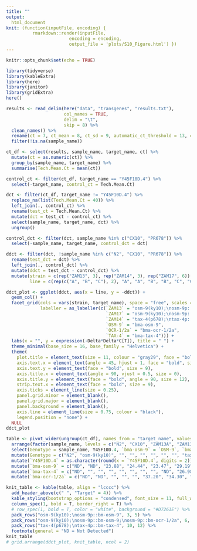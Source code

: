 ```yaml
---
title: ""
output: 
  html_document
knit: (function(inputFile, encoding) { 
          rmarkdown::render(inputFile,
                        encoding = encoding, 
                        output_file = 'plots/S10_Figure.html') })
---
```


```r
knitr::opts_chunk$set(echo = TRUE)

library(tidyverse)
library(kableExtra)
library(here)
library(janitor)
library(gridExtra)
here()

```

```r

results <- read_delim(here("data", "transgenes", "results.txt"),
                      col_names = TRUE, 
                      delim = "\t", 
                      skip = 8) %>%
  clean_names() %>%
  rename(ct = 7, ct_mean = 8, ct_sd = 9, automatic_ct_threshold = 13, ct_threshold = 14, ) %>%
  filter(!is.na(sample_name))

ct_df <- select(results, sample_name, target_name, ct) %>%
  mutate(ct = as.numeric(ct)) %>%
  group_by(sample_name, target_name) %>%
  summarise(Tech.Mean.Ct = mean(ct))

control_ct <- filter(ct_df, target_name == "Y45F10D.4") %>%
  select(-target_name, control_ct = Tech.Mean.Ct) 

dct <- filter(ct_df, target_name != "Y45F10D.4") %>%
  replace_na(list(Tech.Mean.Ct = 40)) %>%
  left_join(., control_ct) %>%
  rename(test_ct = Tech.Mean.Ct) %>%
  mutate(dct = test_ct - control_ct) %>%
  select(sample_name, target_name, dct) %>%
  ungroup() 

control_dct <- filter(dct, sample_name %in% c("CX10", "PR678")) %>%
  select(-sample_name, target_name, control_dct = dct)

ddct <- filter(dct, !sample_name %in% c("N2", "CX10", "PR678")) %>%
  rename(test_dct = dct) %>%
  left_join(., control_dct) %>%
  mutate(ddct = test_dct - control_dct) %>%
  mutate(strain = c(rep("ZAM13", 3), rep("ZAM14", 3), rep("ZAM17", 6)),
         line = c(rep(c("A", "B", "C"), 2), "A", "A", "B", "B", "C", "C"))

ddct_plot <- ggplot(ddct, aes(x = line, y = -ddct)) +
  geom_col() +
  facet_grid(cols = vars(strain, target_name), space = "free", scales = "free",
             labeller = as_labeller(c(`ZAM13` = "osm-9(ky10);\nosm-9p::bma-osm-9",
                                      `ZAM17` = "osm-9(ky10);\nosm-9p::bma-osm-9\nosm-9p::bma-ocr-1/2a",
                                      `ZAM14` = "tax-4(p678);\ntax-4p::bma-tax-4",
                                      `OSM-9` = "bma-osm-9",
                                      `OCR-1/2a` = "bma-ocr-1/2a",
                                      `TAX-4` = "bma-tax-4"))) +
  labs(x = "", y = expression(-Delta*Delta*C[T]), title = " ") +
  theme_minimal(base_size = 16, base_family = "Helvetica") +
  theme(
    plot.title = element_text(size = 11, colour = "gray29", face = "bold", hjust = 0.5),
    axis.text.x = element_text(angle = 45, hjust = 1, face = "bold", size = 10),
    axis.text.y = element_text(face = "bold", size = 9),
    axis.title.x = element_text(angle = 90, vjust = 0.5, size = 0),
    axis.title.y = element_text(face = "bold", angle = 90, size = 12),
    strip.text.x = element_text(face = "bold", size = 9),
    axis.ticks = element_line(size = 0.25),
    panel.grid.minor = element_blank(),
    panel.grid.major = element_blank(),
    panel.background = element_blank(),
    axis.line = element_line(size = 0.75, colour = "black"),
    legend.position = "none") +
  NULL
ddct_plot
```

```r
table <- pivot_wider(ungroup(ct_df), names_from = "target_name", values_from = "Tech.Mean.Ct") %>%
  arrange(factor(sample_name, levels = c("N2", "CX10", "ZAM13A", "ZAM13B", "ZAM13C", "ZAM17A", "ZAM17B", "ZAM17C", "PR678", "ZAM14A", "ZAM14B", "ZAM14C"))) %>%
  select(Genotype = sample_name, Y45F10D.4, `bma-osm-9` = `OSM-9`, `bma-ocr-1/2a` = `OCR-1/2a`, `bma-tax-4` = `TAX-4`) %>%
  mutate(Genotype = c("N2", "osm-9(ky10)", "", "", "", "", "", "", "tax-4(p678)", "", "", "")) %>%
  mutate(`Y45F10D.4` = as.character(round(x = `Y45F10D.4`, digits = 2))) %>%
  mutate(`bma-osm-9` = c("ND", "ND", "23.88", "24.44", "23.47", "29.19", "26.91", "27.51", "", "", "", "")) %>%
  mutate(`bma-tax-4` = c("ND", "", "", "", "", "", "", "", "ND", "26.98", "34.38", "26.13")) %>%
  mutate(`bma-ocr-1/2a` = c("ND", "ND", "", "", "", "37.20", "34.30", "33.90",  "", "", "", ""))

knit_table <- kable(table, align = "lcccc") %>%
  add_header_above(c(" ", "Target" = 4)) %>%
  kable_styling(bootstrap_options = "condensed", font_size = 11, full_width = F, position = "center") %>%
  column_spec(1, bold = T, border_right = T) %>%
  # row_spec(1, bold = T, color = "white", background = "#D7261E") %>%
  pack_rows("osm-9(ky10);\nosm-9p::bm-osm-9", 3, 5) %>%
  pack_rows("osm-9(ky10);\nosm-9p::bm-osm-9;\nosm-9p::bm-ocr-1/2a", 6, 8) %>%
  pack_rows("tax-4(p678);\ntax-4p::bm-tax-4", 10, 12) %>%
  footnote(general = "ND = Not Detected")
knit_table
# grid.arrange(ddct_plot, knit_table, ncol = 2)
```

